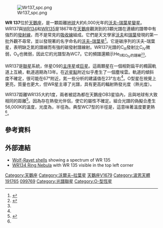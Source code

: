 {{Starbox begin
|name=WR137
}}
{{Starbox observe
|epoch=J2000
|ra={{RA|20|14|31.76754}}<ref name=hipparcos>{{cite journal|bibcode=2007A&A...474..653V|title=Validation of the new Hipparcos reduction|journal=Astronomy and Astrophysics|volume=474|issue=2|pages=653|author1=Van Leeuwen|first1=F.|year=2007|doi=10.1051/0004-6361:20078357|arxiv = 0708.1752 }}</ref>
|dec={{DEC|36|39|39.6010}}<ref name=hipparcos/>
|appmag_v=7.91<ref name=ducati>{{cite journal|bibcode=2002yCat.2237....0D|title=VizieR Online Data Catalog: Catalogue of Stellar Photometry in Johnson's 11-color system|journal=CDS/ADC Collection of Electronic Catalogues|volume=2237|author1=Ducati|first1=J. R.|year=2002}}</ref> {{nowrap|(7.86 - 7.93<ref name=omc>{{cite journal|bibcode=2012A&A...548A..79A|arxiv=1210.0821|title=The first INTEGRAL-OMC catalogue of optically variable sources|journal=Astronomy & Astrophysics|volume=548|pages=A79|author1=Alfonso-Garzón|first1=J.|last2=Domingo|first2=A.|last3=Mas-Hesse|first3=J. M.|last4=Giménez|first4=A.|year=2012|doi=10.1051/0004-6361/201220095}}</ref>)}}
|constell=[[天鵝座|天鵝座]]
}}
{{Starbox character
|type=[[沃夫–瑞葉星|沃夫–瑞葉]]
|class=WC7pd + O9<ref name=sander>{{cite journal|bibcode=2012A&A...540A.144S|arxiv=1201.6354|title=The Galactic WC stars. Stellar parameters from spectral analyses indicate a new evolutionary sequence|journal=Astronomy & Astrophysics|volume=540|pages=A144|author1=Sander|first1=A.|last2=Hamann|first2=W.-R.|last3=Todt|first3=H.|year=2012|doi=10.1051/0004-6361/201117830}}</ref>
|b-v=+0.29<ref name=ducati/>
|u-b=−0.40<ref name=ducati/>
|variable=[[沃夫–瑞葉星|WR]]<ref name=gcvs>{{cite journal|bibcode=2009yCat....102025S|title=VizieR Online Data Catalog: General Catalogue of Variable Stars (Samus+ 2007-2013)|journal=VizieR On-line Data Catalog: B/gcvs.  Originally Published in: 2009yCat....102025S|volume=1|display-authors=etal|author1=Samus|first1=N. N.|last2=Durlevich|first2=O. V.|year=2009}}</ref>
}}
{{Starbox astrometry
|radial_v=
|prop_mo_ra=−2.722<ref name=dr2/>
|prop_mo_dec=−5.663<ref name=dr2/>
|parallax=0.4442
|p_error=0.0296
|parallax_footnote=<ref name=dr2>{{cite DR2|2060508777869902592}}</ref>
|dist_pc=
|absmag_v=−5.7<ref name=lefevre>{{cite journal|bibcode=2005MNRAS.360..141L|arxiv=astro-ph/0504475|title=Spectroscopic study of the long-period dust-producing WC7pd+O9 binary HD192641|journal=Monthly Notices of the Royal Astronomical Society|volume=360|pages=141|author1=Lefèvre|first1=L.|last2=Marchenko|first2=S. V.|last3=Lépine|first3=S.|last4=Moffat|first4=A. F. J.|last5=Acker|first5=A.|last6=Harries|first6=T. J.|last7=Annuk|first7=K.|last8=Bohlender|first8=D. A.|last9=Demers|first9=H.|last10=Grosdidier|first10=Y.|last11=Hill|first11=G. M.|last12=Morrison|first12=N. D.|last13=Knauth|first13=D. C.|last14=Skalkowski|first14=G.|last15=Viti|first15=S.|year=2005|doi=10.1111/j.1365-2966.2005.09017.x}}</ref> {{nowrap|(−4.52 + −5.25)}}
}}
{{Starbox orbit
| reference = <ref name=lefevre/>
| period_unitless = 4,766 ± 66
| eccentricity = 0.178 ± 0.042
| k1 = 27.9 ± 1.2
| k2 = 6.1 ± 1.3
| inclination = 67
| axis_unitless = 16 AU
}}
{{Starbox detail
| source = <ref name=lefevre/>
| component1 = WR
| mass = 4.4 ± 1.5
| radius = 10<ref name=sander/>
| luminosity = 537,000<ref name=sander/>
| temperature = 56,000<ref name=sander/>
| metal =
| rotation =
| component2 = O
| mass2 = 20 ± 2
| radius2 =
| luminosity2 =
| temperature2 =
| metal2 =
| rotation2 =
| age_myr2 = 4.5<ref name=smith>{{cite journal|bibcode=1994A&A...287..835S|title=Improved bolometric corrections for WR stars from cluster membership and evolutionary models|journal=Astronomy and Astrophysics|volume=287|pages=835|author1=Smith|first1=L. F.|last2=Meynet|first2=G.|last3=Mermilliod|first3=J.-C.|year=1994}}</ref>
}}
{{Starbox catalog
|names=天鵝座[[變星命名法|V1679]]、[[沃夫–瑞葉星|WR]] 137、[[HD星表|HD]] 191765、[[HIP星表|HIP]] 99769、[[波恩星表|BD]]+35°4001, Hen 3-1839
}}
{{Starbox reference |Simbad=WR+137}}
{{Starbox end}}

[[File:Wr137_spc.png|thumb]]

'''WR 137'''位於[[天鵝座|天鵝座]]，是一顆距離[[地球|地球]]大約6,000光年的[[沃夫–瑞葉星|沃夫–瑞葉星]][[變星|變星]]。
WR137與[[WR134|WR134]]和[[WR135|WR135]]是1867年在[[天鵝座|天鵝座]]觀測到的3顆光譜在連續的譜帶中有強烈的[[發射線|發射線]]，而不是常見的[[吸收線|吸收線]]組成。它們是天文學家[[夏爾·沃爾夫|沃夫]]和[[若爾日·拉葉|瑞葉]]發現的第一批外觀不尋常，並以發現著的名字命名的[[沃夫–瑞葉星|沃夫–瑞葉星]]<ref>{{cite book|doi=10.1888/0333750888/4101|chapter=Wolf, Charles J E (1827-1918)|title=The Encyclopedia of Astronomy and Astrophysics|pages=4101|date=2001|isbn=0333750888|bibcode=2000eaa..bookE4101.|author1=Murdin|first1=P.}}</ref>。它是碳序列的沃夫–瑞葉星，表明缺乏氮的譜線而有強的碳發射譜線射。WR137光譜的C<sub>III</sub>發射比C<sub>IV</sub>微弱，O<sub>V</sub>也微弱，因此它的光譜型為WC7。它的頻譜還顯示He<sub>II</small>和O<sub>IV</sub>的譜線<ref>{{cite journal|bibcode=1966ApJ...143..770H|title=Spectral Classification of Wolf-Rayet Stars|journal=Astrophysical Journal|volume=143|pages=770|author1=Hiltner|first1=W. A.|last2=Schild|first2=R. E.|year=1966|doi=10.1086/148556}}</ref><ref name=sander/>。

WR137是[[聯星|聯星]]系統，伴星O9的[[主序星|主序星]]或[[巨星|巨星]]。這兩顆星在一個相對扁平的橢圓軌道上互繞，軌道週期為13年。在[[拱點|近星點]]附近似乎產生了一個塵埃雲。軌道的傾斜度不確定，很可能在67°附近，氮一些分析的建議值在23°左右<ref name=lefevre/>。O型星在視覺上更亮，質量也更大，但WR星主導了光譜，具有更高的輻射熱發光度（熱光度）。

WR137距離WR135大約1度，兩者被認為都在天鵝座OB3星協內，且與地球有大致相同的距離<ref name=gervais>{{cite journal|bibcode=1999AJ....118.2394G|title=A Large H I Shell surrounding the Wolf-Rayet Star HD 191765|url=https://archive.org/details/sim_astronomical-journal_1999-11_118_5/page/2394|journal=The Astronomical Journal|volume=118|issue=5|pages=2394|author1=Gervais|first1=Simon|last2=St-Louis|first2=Nicole|year=1999|doi=10.1086/301065|doi-access=free}}</ref>。因為存在熱發光伴侶，使它的屬性不確定。組合光譜的偽擬合產生56,000K的溫度，光度為{{solar luminosity|537,000}}，半徑為{{solar radius|10}}。典型WC7型的半徑是{{solar radius|4.5}}，這意味著溫度要更熱<ref name=lefevre/>。

== 參考資料 ==
{{reflist}}

== 外部連結 ==
*[http://www.reinervogel.net/WR/WR_e.html Wolf-Rayet shells] {{Wayback|url=http://www.reinervogel.net/WR/WR_e.html |date=20200810082241 }} showing a spectrum of WR 135
*[http://astrodonimaging.com/gallery/wr134-ring-nebula/ WR134 Ring Nebula] {{Wayback|url=http://astrodonimaging.com/gallery/wr134-ring-nebula/ |date=20211111160903 }} with WR 135 visible in the top left corner

{{Stars of Cygnus}}

[[Category:天鵝座|Category:天鵝座]]
[[Category:沃爾夫–拉葉星|Category:沃爾夫–拉葉星]]
[[Category:以變星命名法命名的天體|天鵝座V1679]]
[[Category:波恩天體|Category:波恩天體]]
[[Category:HD和HDE天體|191765]]
[[Category:HIP天體|099769]] 
[[Category:光譜聯星|Category:光譜聯星]]
[[Category:O-型恆星|Category:O-型恆星]]